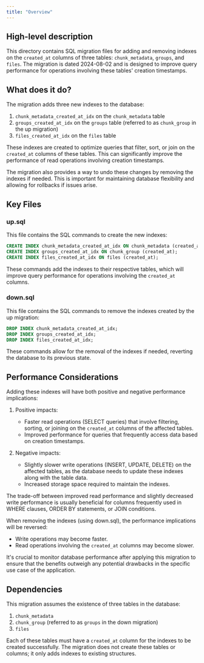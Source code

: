```yaml
---
title: "Overview"
---
```


## High-level description
This directory contains SQL migration files for adding and removing indexes on the `created_at` columns of three tables: `chunk_metadata`, `groups`, and `files`. The migration is dated 2024-08-02 and is designed to improve query performance for operations involving these tables' creation timestamps.

## What does it do?
The migration adds three new indexes to the database:

1. `chunk_metadata_created_at_idx` on the `chunk_metadata` table
2. `groups_created_at_idx` on the `groups` table (referred to as `chunk_group` in the up migration)
3. `files_created_at_idx` on the `files` table

These indexes are created to optimize queries that filter, sort, or join on the `created_at` columns of these tables. This can significantly improve the performance of read operations involving creation timestamps.

The migration also provides a way to undo these changes by removing the indexes if needed. This is important for maintaining database flexibility and allowing for rollbacks if issues arise.

## Key Files

### up.sql
This file contains the SQL commands to create the new indexes:

```sql
CREATE INDEX chunk_metadata_created_at_idx ON chunk_metadata (created_at);
CREATE INDEX groups_created_at_idx ON chunk_group (created_at);
CREATE INDEX files_created_at_idx ON files (created_at);
```

These commands add the indexes to their respective tables, which will improve query performance for operations involving the `created_at` columns.

### down.sql
This file contains the SQL commands to remove the indexes created by the up migration:

```sql
DROP INDEX chunk_metadata_created_at_idx;
DROP INDEX groups_created_at_idx;
DROP INDEX files_created_at_idx;
```

These commands allow for the removal of the indexes if needed, reverting the database to its previous state.

## Performance Considerations
Adding these indexes will have both positive and negative performance implications:

1. Positive impacts:
   - Faster read operations (SELECT queries) that involve filtering, sorting, or joining on the `created_at` columns of the affected tables.
   - Improved performance for queries that frequently access data based on creation timestamps.

2. Negative impacts:
   - Slightly slower write operations (INSERT, UPDATE, DELETE) on the affected tables, as the database needs to update these indexes along with the table data.
   - Increased storage space required to maintain the indexes.

The trade-off between improved read performance and slightly decreased write performance is usually beneficial for columns frequently used in WHERE clauses, ORDER BY statements, or JOIN conditions.

When removing the indexes (using down.sql), the performance implications will be reversed:
- Write operations may become faster.
- Read operations involving the `created_at` columns may become slower.

It's crucial to monitor database performance after applying this migration to ensure that the benefits outweigh any potential drawbacks in the specific use case of the application.

## Dependencies
This migration assumes the existence of three tables in the database:
1. `chunk_metadata`
2. `chunk_group` (referred to as `groups` in the down migration)
3. `files`

Each of these tables must have a `created_at` column for the indexes to be created successfully. The migration does not create these tables or columns; it only adds indexes to existing structures.